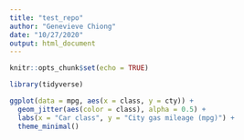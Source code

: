 ```yaml
---
title: "test_repo"
author: "Genevieve Chiong"
date: "10/27/2020"
output: html_document
---
```


```r
knitr::opts_chunk$set(echo = TRUE)

library(tidyverse)
```

```r
ggplot(data = mpg, aes(x = class, y = cty)) + 
  geom_jitter(aes(color = class), alpha = 0.5) + 
  labs(x = "Car class", y = "City gas mileage (mpg)") +
  theme_minimal()
```


